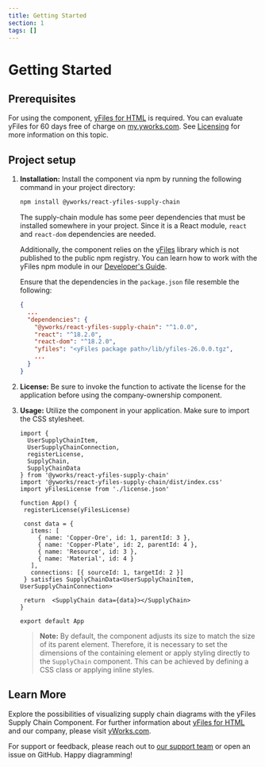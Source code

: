 ```yaml
---
title: Getting Started
section: 1
tags: []
---
```


# Getting Started

## Prerequisites

For using the component, [yFiles for HTML](https://www.yworks.com/products/yfiles-for-html) is required. You can evaluate yFiles for 60 days free of charge on [my.yworks.com](https://my.yworks.com/signup?product=YFILES_HTML_EVAL). See [Licensing](licensing) for more information on this topic.

## Project setup

1. **Installation:**
   Install the component via npm by running the following command in your project directory:
   ```bash
   npm install @yworks/react-yfiles-supply-chain
   ```

   The supply-chain module has some peer dependencies that must be installed somewhere in your project. Since it is a React module, `react` and `react-dom` dependencies are needed.

   Additionally, the component relies on the [yFiles](https://www.yworks.com/yfiles-overview) library which is not published to the public npm registry. You can learn  how to work with the yFiles npm module in our [Developer's Guide](https://docs.yworks.com/yfileshtml/#/dguide/yfiles_npm_module).

   Ensure that the dependencies in the `package.json` file resemble the following:
   ```json
   {
     ...
     "dependencies": {
       "@yworks/react-yfiles-supply-chain": "^1.0.0",
       "react": "^18.2.0",
       "react-dom": "^18.2.0",
       "yfiles": "<yFiles package path>/lib/yfiles-26.0.0.tgz",
       ...
     }
   }
   ```

2. **License:**
   Be sure to invoke the <TypeLink type="registerLicense" /> function to activate the license for the application before using the company-ownership component.

3. **Usage:**
   Utilize the component in your application. Make sure to import the CSS stylesheet.

   ```tsx
   import {
     UserSupplyChainItem,
     UserSupplyChainConnection,
     registerLicense,
     SupplyChain,
     SupplyChainData
   } from '@yworks/react-yfiles-supply-chain'
   import '@yworks/react-yfiles-supply-chain/dist/index.css'
   import yFilesLicense from './license.json'

   function App() {
    registerLicense(yFilesLicense)

    const data = {
      items: [
        { name: 'Copper-Ore', id: 1, parentId: 3 },
        { name: 'Copper-Plate', id: 2, parentId: 4 },
        { name: 'Resource', id: 3 },
        { name: 'Material', id: 4 }
      ],
      connections: [{ sourceId: 1, targetId: 2 }]
    } satisfies SupplyChainData<UserSupplyChainItem, UserSupplyChainConnection>
    
    return  <SupplyChain data={data}></SupplyChain>
   }

   export default App
   ```

   > **Note:** By default, the <TypeLink type="SupplyChain" /> component adjusts its size to match the size of its parent element. Therefore, it is necessary to set the dimensions of the containing element or apply styling directly to the `SupplyChain` component. This can be achieved by defining a CSS class or applying inline styles.

## Learn More

Explore the possibilities of visualizing supply chain diagrams with the yFiles Supply Chain Component. For further information about [yFiles for HTML](https://www.yworks.com/yfiles-overview) and our company, please visit [yWorks.com](https://www.yworks.com).

For support or feedback, please reach out to [our support team](https://website.yworks.home/contact) or open an issue on GitHub. Happy diagramming!


